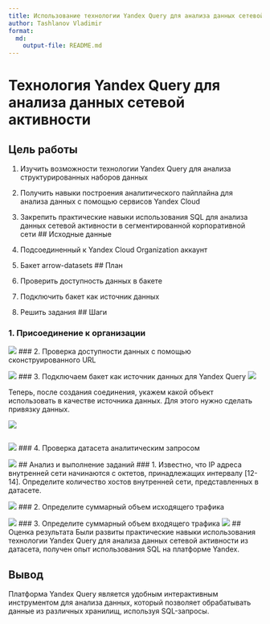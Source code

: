 ```yaml
---
title: Использование технологии Yandex Query для анализа данных сетевой активности
author: Tashlanov Vladimir
format:
  md:
    output-file: README.md
---
```

# Технология Yandex Query для анализа данных сетевой активности
## Цель работы

1. Изучить возможности технологии Yandex Query для анализа структурированных наборов данных
2. Получить навыки построения аналитического пайплайна для анализа данных с помощью сервисов Yandex Cloud
3. Закрепить практические навыки использования SQL для анализа данных сетевой активности в сегментированной корпоративной сети
## Исходные данные

1. Подсоединенный к Yandex Cloud Organization аккаунт
2. Бакет arrow-datasets
## План

1. Проверить доступность данных в бакете
2. Подключить бакет как источник данных
3. Решить задания
## Шаги

### 1. Присоединение к организации

![](img/4_1.png)
### 2. Проверка доступности данных с помощью сконструированного URL

![](img/4_2.png)
### 3. Подключаем бакет как источник данных для Yandex Query
![](img/4_3.png)

Теперь, после создания соединения, укажем какой объект использовать в качестве источника данных. Для этого нужно сделать привязку данных.

![](img/4_4.png)
```r
```
![](img/4_5.png)
### 4. Проверка датасета аналитическим запросом

![](img/4_6.png)
## Анализ и выполнение заданий
### 1. Известно, что IP адреса внутренней сети начинаются с октетов, принадлежащих интервалу [12-14]. Определите количество хостов внутренней сети, представленных в датасете.

![](img/4_7.png)
### 2. Определите суммарный объем исходящего трафика

![](img/4_8.png)
### 3. Определите суммарный объем входящего трафика
![](img/4_9.png)
## Оценка результата
Были развиты практические навыки использования технологии Yandex Query для анализа данных сетевой активности из датасета, получен опыт использования SQL на платформе Yandex.

## Вывод
Платформа Yandex Query является удобным интерактивным инструментом для анализа данных, который позволяет обрабатывать данные из различных хранилищ, используя SQL-запросы.
